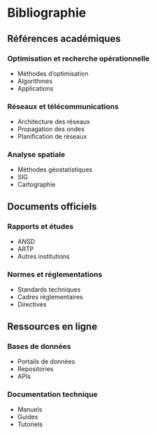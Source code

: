 # Bibliographie {#bibliographie}

## Références académiques

### Optimisation et recherche opérationnelle
- Méthodes d'optimisation
- Algorithmes
- Applications

### Réseaux et télécommunications
- Architecture des réseaux
- Propagation des ondes
- Planification de réseaux

### Analyse spatiale
- Méthodes géostatistiques
- SIG
- Cartographie

## Documents officiels

### Rapports et études
- ANSD
- ARTP
- Autres institutions

### Normes et réglementations
- Standards techniques
- Cadres réglementaires
- Directives

## Ressources en ligne

### Bases de données
- Portails de données
- Repositories
- APIs

### Documentation technique
- Manuels
- Guides
- Tutoriels 